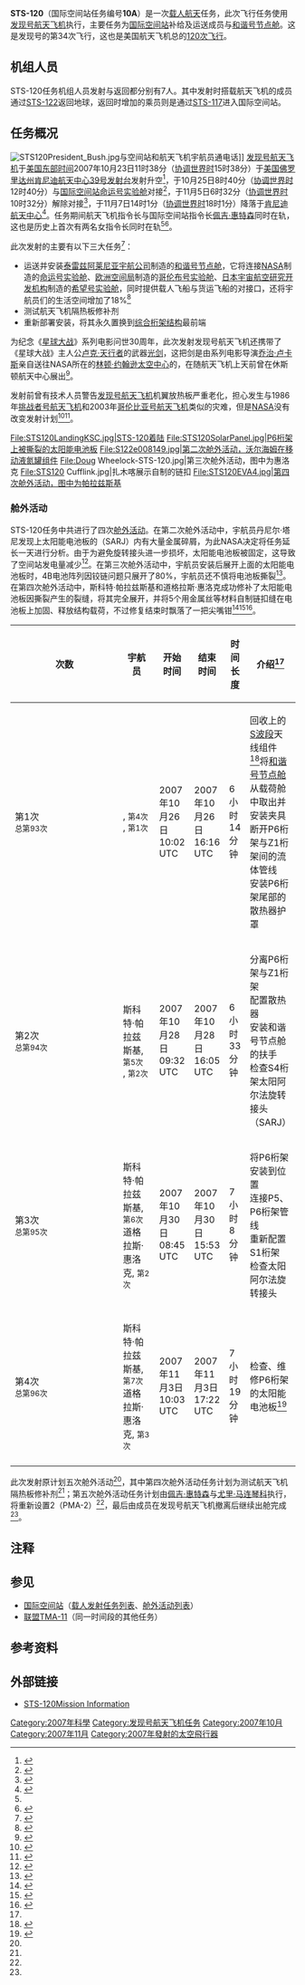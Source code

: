 {{noteTA
|G1=Aero
}}
{{Infobox spaceflight 
| name                  = STS-120
| image                 =STS-120 EVA Scott Parazynski.jpg
| image_caption         = 斯科特·帕拉兹斯基在修复国际空间站P6桁架上的太阳能电池板
| insignia              = Sts-120-patch.svg
| mission_type      = [[国际空间站|国际空间站]]补给<br>运送国际空间站部件
| operator              = [[NASA|NASA]]
| COSPAR_ID             = 2007-050A
| SATCAT                = 32272
| mission_duration      = 15天2小时24分钟
| distance_travelled    = 
| orbits_completed      =238

| spacecraft            = [[发现号航天飞机|发现号航天飞机]]
| manufacturer          = 
| launch_mass           =  2,052,116千克（4,524,141磅，总体）<br>129,823千克（286,211磅，轨道器）<ref name="kit">{{cite web|url=https://www.nasa.gov/pdf/192725main_STS-120_Shuttle_Press_Kit.pdf|title=STS-120 Press Kit|accessdate=2020-08-02|publisher=[[NASA|NASA]]|date=2008-08-03|author=NASA|archive-date=2020-07-20|archive-url=https://web.archive.org/web/20200720162248/https://www.nasa.gov/pdf/192725main_STS-120_Shuttle_Press_Kit.pdf|dead-url=no}}</ref>
| landing_mass         = 91,578千克（201,895磅）<ref name="kit"/>

| launch_date           = 2007年10月23日 15:38 ([[UTC|UTC]])
| launch_site           = [[肯尼迪航天中心|肯尼迪航天中心]] [[肯尼迪航天中心39号发射台|LC-39A]]

| landing_date          = 2007年11月7日 18:01 ([[UTC|UTC]])
| landing_site          = [[肯尼迪航天中心|肯尼迪航天中心]]{{le|航天飞机着陆设施|Shuttle Landing Facility}}

| crew_size             = 7
| crew_members          ={{le|帕梅拉·梅尔罗伊|Pamela Melroy}}<br />{{le|乔治·扎木喀|George D. Zamka}}<br />{{le|道格拉斯·惠洛克|Douglas H. Wheelock}}<br />{{le|斯蒂芬妮·威尔逊|Stephanie D. Wilson}}<br />{{le|斯科特·帕拉兹斯基|Scott E. Parazynski}}<br />{{le|保罗·奈斯波利|Paolo Nespoli}}
| crew_launching         ={{le|丹尼尔·塔尼|Daniel M. Tani}}
| crew_landing         ={{le|克莱顿·安德森|Clayton Anderson}}
| crew_callsign         = 
| crew_photo            = STS-120_crew.jpg
| crew_photo_caption    = 从左到右：帕拉兹斯基、惠洛克、威尔逊、扎木喀、梅尔罗伊、塔尼、奈斯波利

| orbit_epoch           = 
| orbit_reference       = [[地心轨道|地心轨道]]
| orbit_regime          = [[近地轨道|近地轨道]]
| orbit_periapsis       = 
| orbit_apoapsis        = 
| orbit_inclination     = 51.64°
| orbit_period          = 90分钟
| apsis                 = 地
| docking               = 
 {{Infobox spaceflight/Dock
   | docking_target     = [[国际空间站|国际空间站]]
   | docking_type       = dock
   | docking_port       = [[命运号实验舱|命运号实验舱]]
   | docking_date       = 2007年10月25日 12:40 ([[UTC|UTC]])
   | undocking_date     = 2007年11月5日 10:32 ([[UTC|UTC]])
   | time_docked        = 10天21小时52分钟
}}

| previous_mission      = [[File:STS-118_patch_new.svg|30px]] [[STS-118|STS-118]]
| next_mission          = [[STS-122|STS-122]] [[File:STS-122_patch.png|30px]]
| programme             = [[美国航天飞机计划|美国航天飞机计划]]
}}
'''STS-120'''（国际空间站任务编号'''10A'''）是一次[[载人航天|载人航天]]任务，此次飞行任务使用[[发现号航天飞机|发现号航天飞机]]执行，主要任务为[[国际空间站|国际空间站]]补给及运送{{le|远征16|Expedition 16}}成员{{le|丹尼尔·塔尼|Daniel M. Tani}}与[[和谐号节点舱|和谐号节点舱]]。这是发现号的第34次飞行，这也是美国航天飞机总的[[航天飞机任务列表|120次飞行]]。

== 机组人员 ==
STS-120任务机组人员发射与返回都分别有7人。其中发射时搭载航天飞机的成员{{le|丹尼尔·塔尼|Daniel M. Tani}}通过[[STS-122|STS-122]]返回地球，返回时增加的乘员{{le|克莱顿·安德森|Clayton Anderson}}则是通过[[STS-117|STS-117]]进入国际空间站。
{{Spaceflight crew
|references=
|position1         = 指令长
|crew1_up          = {{le|帕梅拉·梅尔罗伊|Pamela Melroy}}
|agency1_up        = [[NASA|NASA]]
|flights1_up       = 3{{notetag|name="la"|也是最后一次飞行任务。}}
|position2         = 驾驶员
|crew2_up          = {{flagicon|USA}} {{le|乔治·扎木喀|George D. Zamka}}
|agency2_up        = [[NASA|NASA]]
|flights2_up       = 1
|position3         = 任务专家1
|crew3_up          = {{flagicon|USA}} {{le|道格拉斯·惠洛克|Douglas H. Wheelock}}
|agency3_up        = [[NASA|NASA]]
|flights3_up       = 1
|position4         = 任务专家2
|crew4_up          = {{flagicon|USA}} {{le|斯蒂芬妮·威尔逊|Stephanie D. Wilson}}
|agency4_up        = [[NASA|NASA]]
|flights4_up       = 2
|position5         = 任务专家3
|crew5_up          = {{flagicon|USA}} {{le|斯科特·帕拉兹斯基|Scott E. Parazynski}}
|agency5_up        = [[NASA|NASA]]
|flights5_up       = 5{{notetag|name="la"}}
|position6         = 任务专家4
|crew6_up          = {{flagicon|ITA}} {{le|保罗·奈斯波利|Paolo Nespoli}}
|agency6_up        = [[欧洲空间局|欧洲空间局]]
|flights6_up       = 1
|position7         = 国际空间站<br>飞行工程师
|crew7_up          = {{flagicon|USA}} {{le|丹尼尔·塔尼|Daniel M. Tani}}
|agency7_up        = [[NASA|NASA]]
|flights7_up     = 2{{notetag|name="la"}}
|expedition7_up  = {{le|远征16|Expedition 16}}
|crew7_down        ={{flagicon|USA}} {{le|克莱顿·安德森|Clayton Anderson}}
|agency7_down        = [[NASA|NASA]]
|flights7_down     = 1
|expedition7_down  = {{le|远征16|Expedition 16}}
}}
== 任务概况 ==
[[File:STS120President_Bush.jpg|thumb]]与空间站和航天飞机宇航员通电话]]
[[发现号航天飞机|发现号航天飞机]]于[[美国东部时间|美国东部时间]]2007年10月23日11时38分（[[协调世界时|协调世界时]]15时38分）于[[美国|美国]][[佛罗里达州|佛罗里达州]][[肯尼迪航天中心|肯尼迪航天中心]][[肯尼迪航天中心39号发射台|39号发射台]]发射升空<ref>{{cite news|title=美国发现号航天飞机升空飞往国际空间站(图)|url=http://mil.news.sina.com.cn/2007-10-24/0003468826.html|accessdate=2020-08-02|work=[[新浪网|新浪]]航天|date=2007-10-24|archive-date=2020-09-12|archive-url=https://web.archive.org/web/20200912110610/http://mil.news.sina.com.cn/2007-10-24/0003468826.html|dead-url=no}}</ref>，于10月25日8时40分（[[协调世界时|协调世界时]]12时40分）与[[国际空间站|国际空间站]][[命运号实验舱|命运号实验舱]]对接<ref>{{cite news |title=美发现号航天飞机顺利与国际空间站对接 |url=http://mil.news.sina.com.cn/2007-10-26/1034469338.html |accessdate=2020-08-02 |work=[[新浪网|新浪]]航天 |date=2007-10-26 |archive-date=2020-09-12 |archive-url=https://web.archive.org/web/20200912110613/http://mil.news.sina.com.cn/2007-10-26/1034469338.html |dead-url=no }}</ref>，于11月5日6时32分（[[协调世界时|协调世界时]]10时32分）解除对接<ref name="fh">{{cite news|title=发现号脱离国际空间站已开始返航之旅|url=http://mil.news.sina.com.cn/2007-11-07/1355470899.html|accessdate=2020-08-02|work=[[新浪网|新浪]]航天|date=2007-11-07|archive-date=2020-09-12|archive-url=https://web.archive.org/web/20200912110636/http://mil.news.sina.com.cn/2007-11-07/1355470899.html|dead-url=no}}</ref>，于11月7日14时1分（[[协调世界时|协调世界时]]18时1分）降落于[[肯尼迪航天中心|肯尼迪航天中心]]{{le|航天飞机着陆设施|Shuttle Landing Facility}}<ref>{{cite news|title=图文：发现号航天飞机在跑道|url=http://mil.news.sina.com.cn/p/2007-11-08/0217470937.html|accessdate=2020-08-02|work=[[新浪网|新浪]]航天|date=2007-11-08|archive-date=2020-09-12|archive-url=https://web.archive.org/web/20200912110654/http://mil.news.sina.com.cn/p/2007-11-08/0217470937.html|dead-url=no}}</ref>。任务期间航天飞机指令长{{le|帕梅拉·梅尔罗伊|Pamela Melroy}}与国际空间站指令长[[佩吉·惠特森|佩吉·惠特森]]同时在轨，这也是历史上首次有两名女指令长同时在轨<ref name="fh"/><ref>{{cite news|title=发现号发射在即 航天事业进入女指挥官时代|url=http://mil.news.sina.com.cn/2007-10-21/1047468437.html|accessdate=2020-08-02|work=[[新浪网|新浪]]航天|date=2007-10-21|archive-date=2020-09-12|archive-url=https://web.archive.org/web/20200912110630/http://mil.news.sina.com.cn/2007-10-21/1047468437.html|dead-url=no}}</ref>。

此次发射的主要有以下三大任务<ref name="rw">{{cite news|title=发现号航天飞机将完成三大太空任务(图)|url=http://mil.news.sina.com.cn/2007-10-21/1059468441.html|accessdate=2020-08-02|work=[[新浪网|新浪]]航天|date=2007-10-21|archive-date=2020-09-12|archive-url=https://web.archive.org/web/20200912110644/http://mil.news.sina.com.cn/2007-10-21/1059468441.html|dead-url=no}}</ref>：
*运送并安装[[泰雷兹阿莱尼亚宇航公司|泰雷兹阿莱尼亚宇航公司]]{{notetag|该公司为[[欧洲空间局|欧洲空间局]]与[[意大利宇航局|意大利宇航局]]共同管理和拥有。}}制造的[[和谐号节点舱|和谐号节点舱]]，它将连接[[NASA|NASA]]制造的[[命运号实验舱|命运号实验舱]]、[[欧洲空间局|欧洲空间局]]制造的[[哥伦布号实验舱|哥伦布号实验舱]]{{notetag|由[[STS-122|STS-122]]携带，于2008年2月7日发射。}}、[[日本宇宙航空研究开发机构|日本宇宙航空研究开发机构]]制造的[[希望号实验舱|希望号实验舱]]{{notetag|分由[[STS-123|STS-123]]、[[STS-124|STS-124]]、[[STS-127|STS-127]]携带，分别于2008年3月11日、2008年10月12日、2009年7月15日发射。}}，同时提供载人飞船与货运飞船的对接口，还将宇航员们的生活空间增加了18%<ref>{{cite news|title=发现号运送新太空舱扩展国际空间站规模(图)|url=http://mil.news.sina.com.cn/2007-10-24/0756468891.html|accessdate=2020-08-02|work=[[新浪网|新浪]]航天|date=2007-10-24|archive-date=2020-09-12|archive-url=https://web.archive.org/web/20200912110641/http://mil.news.sina.com.cn/2007-10-24/0756468891.html|dead-url=no}}</ref>
*测试航天飞机隔热板修补剂
*重新部署安装{{le|国际空间站P6桁架|Integrated_Truss_Structure#P6,_S6_trusses|P6桁架}}，将其永久置换到[[综合桁架结构|综合桁架结构]]最前端

为纪念《[[星球大战|星球大战]]》系列电影问世30周年，此次发射发现号航天飞机还携带了《星球大战》主人公[[卢克·天行者|卢克·天行者]]的武器[[光剑|光剑]]，这把剑是由系列电影导演[[乔治·卢卡斯|乔治·卢卡斯]]亲自送往NASA所在的[[林顿·约翰逊太空中心|林顿·约翰逊太空中心]]的，在随航天飞机上天前曾在休斯顿航天中心展出<ref>{{cite news|title=电影星球大战道具将随发现号航天飞机上天|url=http://mil.news.sina.com.cn/2007-10-22/0941468600.html|accessdate=2020-08-02|work=[[新浪网|新浪网]]|date=2007-10-22|archive-date=2020-09-12|archive-url=https://web.archive.org/web/20200912111815/http://mil.news.sina.com.cn/2007-10-22/0941468600.html|dead-url=no}}</ref>。

发射前曾有技术人员警告[[发现号航天飞机|发现号航天飞机]]机翼放热板严重老化，担心发生与1986年[[挑战者号航天飞机灾难|挑战者号航天飞机]]和2003年[[哥伦比亚号航天飞机灾难|哥伦比亚号航天飞机]]类似的灾难，但是[[NASA|NASA]]没有改变发射计划<ref>{{cite news|title=美国发现号航天飞机三个引擎全部工作正常|url=http://mil.news.sina.com.cn/2007-10-24/0311468876.html|accessdate=2020-08-02|work=[[新浪网|新浪网]]|date=2007-10-24|archive-date=2020-09-12|archive-url=https://web.archive.org/web/20200912110702/http://mil.news.sina.com.cn/2007-10-24/0311468876.html|dead-url=no}}</ref><ref>{{cite news|title=发现号航天飞机防热板老化条件发射遭批评(图)|url=http://mil.news.sina.com.cn/p/2007-10-24/1002468965.html|accessdate=2020-08-02|work=[[新浪网|新浪网]]|date=2007-10-24|archive-date=2020-09-12|archive-url=https://web.archive.org/web/20200912110731/http://mil.news.sina.com.cn/p/2007-10-24/1002468965.html|dead-url=no}}</ref>。

<gallery class="center">
File:STS120LandingKSC.jpg|STS-120着陆
File:STS120SolarPanel.jpg|P6桁架上被撕裂的太阳能电池板
File:S122e008149.jpg|第二次舱外活动，沃尔海姆在移动液氮罐组件
File:Doug Wheelock-STS-120.jpg|第三次舱外活动，图中为惠洛克
File:STS120 Cufflink.jpg|扎木喀展示自制的链扣
File:STS120EVA4.jpg|第四次舱外活动，图中为帕拉兹斯基
</gallery>

=== 舱外活动 ===
STS-120任务中共进行了四次[[舱外活动|舱外活动]]。在第二次舱外活动中，宇航员丹尼尔·塔尼发现{{le|国际空间站S4桁架|Integrated_Truss_Structure#P3/P4,_S3/S4_trusses|S4桁架}}上太阳能电池板的{{le|太阳阿尔法旋转接头|Integrated_Truss_Structure#Solar_alpha_rotary_joint}}（SARJ）{{notetag|旋转接头的作用时使太阳能电池板始终正对太阳，以获得更大的发电量。}}内有大量金属碎屑，为此NASA决定将任务延长一天进行分析。由于为避免旋转接头进一步损坏，太阳能电池板被固定，这导致了空间站发电量减少<ref>{{cite news|title=美宇航局决定将发现号任务时间延长一天(组图)|url=http://mil.news.sina.com.cn/p/2007-10-30/0958469768.html|accessdate=2020-08-02|work=[[新浪网|新浪网]]|date=2007-10-30|archive-date=2020-09-12|archive-url=https://web.archive.org/web/20200912110710/http://mil.news.sina.com.cn/p/2007-10-30/0958469768.html|dead-url=no}}</ref>。在第三次舱外活动中，宇航员安装{{le|国际空间站P6桁架|Integrated_Truss_Structure#P6,_S6_trusses|P6桁架}}后展开上面的太阳能电池板时，4B电池阵列因铰链问题只展开了80%，宇航员还不慎将电池板撕裂<ref>{{cite news|title=宇航员损坏太阳能电池板 发现号任务或再延长|url=http://mil.news.sina.com.cn/2007-10-31/0947469915.html|accessdate=2020-08-02|work=[[新浪网|新浪网]]|date=2007-10-31|archive-date=2020-09-12|archive-url=https://web.archive.org/web/20200912110721/http://mil.news.sina.com.cn/2007-10-31/0947469915.html|dead-url=no}}</ref>。在第四次舱外活动中，斯科特·帕拉兹斯基和道格拉斯·惠洛克成功修补了太阳能电池板因撕裂产生的裂缝，将其完全展开，并将5个用金属丝等材料自制链扣缝在电池板上加固、释放结构载荷，不过修复结束时飘落了一把尖嘴钳<ref>{{cite news|title=宇航员太空行走任务艰巨 航天飞机返航计划改变|url=http://mil.news.sina.com.cn/2007-11-02/1748470295.html|accessdate=2020-08-02|work=[[新浪网|新浪网]]|date=2007-11-02|archive-date=2020-09-12|archive-url=https://web.archive.org/web/20200912110740/http://mil.news.sina.com.cn/2007-11-02/1748470295.html|dead-url=no}}</ref><ref>{{cite news|title=国际空间站手术揭秘 宇航员修复太阳能电池板|url=http://mil.news.sina.com.cn/2007-11-05/1153470554.html|accessdate=2020-08-02|work=[[新浪网|新浪网]]|date=2007-11-05|archive-date=2020-09-12|archive-url=https://web.archive.org/web/20200912110724/http://mil.news.sina.com.cn/2007-11-05/1153470554.html|dead-url=no}}</ref><ref>{{cite news|title=发现号女机长回望太空之旅 太空手术拯救空间站|url=http://mil.news.sina.com.cn/2007-11-07/1101470890.html|accessdate=2020-08-02|work=[[新浪网|新浪网]]|date=2007-11-07|archive-date=2020-09-12|archive-url=https://web.archive.org/web/20200912110728/http://mil.news.sina.com.cn/2007-11-07/1101470890.html|dead-url=no}}</ref>。
{| class="wikitable" style="font-size:93%;text-align:center;"
|-
! width="8%"| 次数
! width="25%"| 宇航员
! width="12%"| 开始时间
! width="12%"| 结束时间
! width="12%"| 时间长度
! 介绍<ref name="kit"/>
|-
| 第1次<br /><small>总第93次</small>
| align=left|{{flagicon|USA}} {{le|斯科特·帕拉兹斯基|Scott E. Parazynski}}, <small>第4次</small><br />{{flagicon|USA}} {{le|道格拉斯·惠洛克|Douglas H. Wheelock}}, <small>第1次</small>
| 2007年10月26日<br />10:02 UTC
| 2007年10月26日<br />16:16 UTC
| 6小时14分钟
| align=left| 回收{{le|国际空间站Z1桁架|Integrated_Truss_Structure#Z1_truss|Z1桁架}}上的[[S波段|S波段]]天线组件<br><ref>{{cite news|title=宇航员将和谐号舱安装到国际空间站(图)|url=http://mil.news.sina.com.cn/p/2007-10-28/1136469480.html|accessdate=2020-08-02|work=[[新浪网|新浪网]]|date=2007-10-28|archive-date=2020-09-12|archive-url=https://web.archive.org/web/20200912110734/http://mil.news.sina.com.cn/p/2007-10-28/1136469480.html|dead-url=no}}</ref>将[[和谐号节点舱|和谐号节点舱]]从载荷舱中取出并安装夹具<br>断开P6桁架与Z1桁架间的流体管线<br>安装P6桁架尾部的散热器护罩
|-
| 第2次<br /><small>总第94次</small>
| align=left|{{flagicon|USA}} 斯科特·帕拉兹斯基, <small>第5次</small><br />{{flagicon|USA}} {{le|丹尼尔·塔尼|Daniel M. Tani}}, <small>第2次</small>
| 2007年10月28日<br />09:32 UTC
| 2007年10月28日<br />16:05 UTC
| 6小时33分钟
| align=left| 分离P6桁架与Z1桁架<br>配置{{le|国际空间站S1桁架|Integrated_Truss_Structure#P1,_S1_trusses|S1桁架}}散热器<br>安装和谐号节点舱的扶手<br>检查S4桁架太阳阿尔法旋转接头（SARJ）
|-
| 第3次<br /><small>总第95次</small>
| align=left|{{flagicon|USA}} 斯科特·帕拉兹斯基, <small>第6次</small><br />{{flagicon|USA}} 道格拉斯·惠洛克, <small>第2次</small>
| 2007年10月30日<br />08:45 UTC
| 2007年10月30日<br />15:53 UTC
| 7小时8分钟
| align=left| 将P6桁架安装到{{le|国际空间站P5桁架|Integrated_Truss_Structure#P5,_S5_trusses|P5桁架}}位置<br>连接P5、P6桁架管线<br>重新配置S1桁架<br>检查太阳阿尔法旋转接头
|-
| 第4次<br /><small>总第96次</small>
| align=left|{{flagicon|USA}} 斯科特·帕拉兹斯基, <small>第7次</small><br />{{flagicon|USA}} 道格拉斯·惠洛克, <small>第3次</small>
| 2007年11月3日<br />10:03 UTC
| 2007年11月3日<br />17:22 UTC
| 7小时19分钟
| align=left| 检查、维修P6桁架的太阳能电池板<ref>{{cite news|title=宇航员成功完成最危险的太空行走任务(图)|url=http://mil.news.sina.com.cn/2007-11-04/1232470423.html|accessdate=2020-08-02|work=[[新浪网|新浪网]]|date=2007-11-04|archive-date=2020-09-12|archive-url=https://web.archive.org/web/20200912113022/http://mil.news.sina.com.cn/2007-11-04/1232470423.html|dead-url=no}}</ref>
|-
|}
此次发射原计划五次舱外活动<ref name="rw"/>，其中第四次舱外活动任务计划为测试航天飞机隔热板修补剂<ref name="kit"/>；第五次舱外活动任务计划由[[佩吉·惠特森|佩吉·惠特森]]与[[尤里·马连琴科|尤里·马连琴科]]执行，将重新设置{{le|密封对接适配器|Pressurized mating adapter}}2（PMA-2）<ref name="kit"/>，最后由{{le|远征16|Expedition 16}}成员在发现号航天飞机撤离后继续出舱完成<ref name="fh"/>。

==注释==
{{notefoot}}
==参见==
*[[国际空间站|国际空间站]]（[[国际空间站载人发射任务列表|载人发射任务列表]]、[[国际空间站舱外活动列表|舱外活动列表]]）
*[[联盟TMA-11|联盟TMA-11]]（同一时间段的其他任务）
== 参考资料 ==
{{reflist}}
== 外部链接 ==
*[https://www.nasa.gov/mission_pages/shuttle/shuttlemissions/sts120/main/index.html STS-120Mission Information]{{Wayback|url=https://www.nasa.gov/mission_pages/shuttle/shuttlemissions/sts120/main/index.html |date=20161116145640 }}
{{Manned ISS flight}}
{{发现号航天飞机}}
[[Category:2007年科學|Category:2007年科學]]
[[Category:发现号航天飞机任务|Category:发现号航天飞机任务]]
[[Category:2007年10月|Category:2007年10月]]
[[Category:2007年11月|Category:2007年11月]]
[[Category:2007年發射的太空飛行器|Category:2007年發射的太空飛行器]]